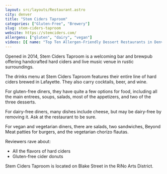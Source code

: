 ```yaml
---
layout: src/layouts/Restaurant.astro
city: denver
title: "Stem Ciders Taproom"
categories: ["Gluten-Free", "Brewery"]
slug: stem-ciders-taproom
website: https://stemciders.com/
allergens: ["gluten", "dairy", "vegan"]
videos: [{ name: "Top Ten Allergen-Friendly Dessert Restaurants in Denver, Colorado", url: "https://www.youtube.com/watch?v=Th-vTHuyUG0" }]
---
```


Opened in 2014, Stem Ciders Taproom is a welcoming bar and brewpub offering handcrafted hard ciders and live music venue in rustic surroundings.

The drinks menu at Stem Ciders Taproom features their entire line of hard ciders brewed in Lafayette. They also carry cocktails, beer, and wine.

For gluten-free diners, they have quite a few options for food, including all the main entrees, soups, salads, most of the appetizers, and two of the three desserts.

For dairy-free diners, many dishes include cheese, but may be dairy-free by removing it. Ask at the restaurant to be sure.

For vegan and vegetarian diners, there are salads, two sandwiches, Beyond Meat patties for burgers, and the vegetarian chorizo flautas.

Reviewers rave about:
* All the flavors of hard ciders
* Gluten-free cider donuts

Stem Ciders Taproom is located on Blake Street in the RiNo Arts District.
